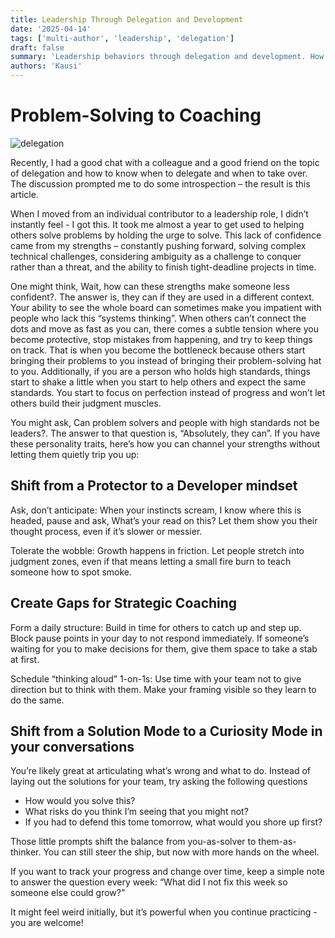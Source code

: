 ```yaml
---
title: Leadership Through Delegation and Development
date: '2025-04-14'
tags: ['multi-author', 'leadership', 'delegation']
draft: false
summary: 'Leadership behaviors through delegation and development. How to transition from a problem-solver to a coach'
authors: 'Kausi'
---
```



# Problem-Solving to Coaching

![delegation](/static/images/delegation.png)

Recently, I had a good chat with a colleague and a good friend on the topic of delegation and how to know when to delegate and when to take over. The discussion prompted me to do some introspection – the result is this article.

When I moved from an individual contributor to a leadership role, I didn’t instantly feel - I got this. It took me almost a year to get used to helping others solve problems by holding the urge to solve. This lack of confidence came from my strengths – constantly pushing forward, solving complex technical challenges, considering ambiguity as a challenge to conquer rather than a threat, and the ability to finish tight-deadline projects in time.

One might think, Wait, how can these strengths make someone less confident?. The answer is, they can if they are used in a different context. Your ability to see the whole board can sometimes make you impatient with people who lack this “systems thinking”. When others can’t connect the dots and move as fast as you can, there comes a subtle tension where you become protective, stop mistakes from happening, and try to keep things on track. That is when you become the bottleneck because others start bringing their problems to you instead of bringing their problem-solving hat to you. Additionally, if you are a person who holds high standards, things start to shake a little when you start to help others and expect the same standards. You start to focus on perfection instead of progress and won’t let others build their judgment muscles.

You might ask, Can problem solvers and people with high standards not be leaders?. The answer to that question is, “Absolutely, they can”. If you have these personality traits, here’s how you can channel your strengths without letting them quietly trip you up:

## Shift from a Protector to a Developer mindset

Ask, don’t anticipate: When your instincts scream, I know where this is headed, pause and ask, What’s your read on this? Let them show you their thought process, even if it’s slower or messier.

Tolerate the wobble: Growth happens in friction. Let people stretch into judgment zones, even if that means letting a small fire burn to teach someone how to spot smoke.

## Create Gaps for Strategic Coaching

Form a daily structure: Build in time for others to catch up and step up. Block pause points in your day to not respond immediately. If someone’s waiting for you to make decisions for them, give them space to take a stab at first.

Schedule “thinking aloud” 1-on-1s: Use time with your team not to give direction but to think with them. Make your framing visible so they learn to do the same.

## Shift from a Solution Mode to a Curiosity Mode in your conversations

You’re likely great at articulating what’s wrong and what to do. Instead of laying out the solutions for your team, try asking the following questions
- How would you solve this?
- What risks do you think I’m seeing that you might not?
- If you had to defend this tome tomorrow, what would you shore up first?
  
Those little prompts shift the balance from you-as-solver to them-as-thinker. You can still steer the ship, but now with more hands on the wheel.

If you want to track your progress and change over time, keep a simple note to answer the question every week: “What did I not fix this week so someone else could grow?”

It might feel weird initially, but it’s powerful when you continue practicing - you are welcome!
